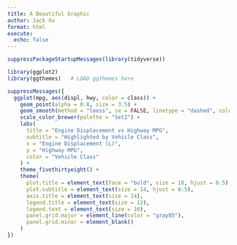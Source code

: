 ```yaml
---
title: A Beautiful Graphic
author: Jack Xu
format: html
execute:
  echo: false
---
```



```r
suppressPackageStartupMessages(library(tidyverse))
```

```r
library(ggplot2)
library(ggthemes)   # LOAD ggthemes here

suppressMessages({
  ggplot(mpg, aes(displ, hwy, color = class)) +
    geom_point(alpha = 0.8, size = 3.5) +
    geom_smooth(method = "loess", se = FALSE, linetype = "dashed", color = "gray50", linewidth = 0.8) +
    scale_color_brewer(palette = "Set2") +
    labs(
      title = "Engine Displacement vs Highway MPG",
      subtitle = "Highlighted by Vehicle Class",
      x = "Engine Displacement (L)",
      y = "Highway MPG",
      color = "Vehicle Class"
    ) +
    theme_fivethirtyeight() +
    theme(
      plot.title = element_text(face = "bold", size = 18, hjust = 0.5),
      plot.subtitle = element_text(size = 14, hjust = 0.5),
      axis.title = element_text(size = 14),
      legend.title = element_text(size = 12),
      legend.text = element_text(size = 10),
      panel.grid.major = element_line(color = "gray85"),
      panel.grid.minor = element_blank()
    )
})
```
